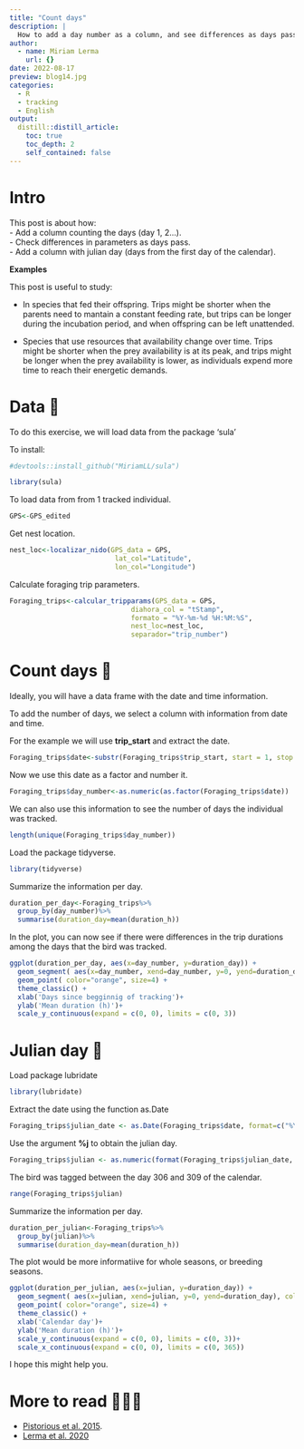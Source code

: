 ```yaml
---
title: "Count days"
description: |
  How to add a day number as a column, and see differences as days pass.
author:
  - name: Miriam Lerma
    url: {}
date: 2022-08-17
preview: blog14.jpg
categories:
  - R
  - tracking
  - English
output:
  distill::distill_article:
    toc: true
    toc_depth: 2
    self_contained: false
---
```



# Intro 

This post is about how: <br> 
- Add a column counting the days (day 1, 2...).<br>
- Check differences in parameters as days pass. <br>
- Add a column with julian day (days from the first day of the calendar). <br>

**Examples** <br>

This post is useful to study: 

- In species that fed their offspring. Trips might be shorter when the parents need to mantain a constant feeding rate, but trips can be longer during the incubation period, and when offspring can be left unattended.

- Species that use resources that availability change over time. Trips might be shorter when the prey availability is at its peak, and trips might be longer when the prey availability is lower, as individuals expend more time to reach their energetic demands.

# Data 📖

To do this exercise, we will load data from the package 'sula'

To install:

```r
#devtools::install_github("MiriamLL/sula")
```

```r
library(sula)
```

To load data from from 1 tracked individual. 

```r
GPS<-GPS_edited
```

Get nest location.

```r
nest_loc<-localizar_nido(GPS_data = GPS,
                          lat_col="Latitude",
                          lon_col="Longitude")
```

Calculate foraging trip parameters. 

```r
Foraging_trips<-calcular_tripparams(GPS_data = GPS,
                              diahora_col = "tStamp",
                              formato = "%Y-%m-%d %H:%M:%S",
                              nest_loc=nest_loc,
                              separador="trip_number")
```

# Count days 🧮

Ideally, you will have a data frame with the date and time information.

To add the number of days, we select a column with information from date and time.

For the example we will use **trip_start** and extract the date.

```r
Foraging_trips$date<-substr(Foraging_trips$trip_start, start = 1, stop = 10)
```

Now we use this date as a factor and number it. 

```r
Foraging_trips$day_number<-as.numeric(as.factor(Foraging_trips$date))
```

We can also use this information to see the number of days the individual was tracked.

```r
length(unique(Foraging_trips$day_number))
```
Load the package tidyverse.

```r
library(tidyverse)
```

Summarize the information per day.

```r
duration_per_day<-Foraging_trips%>%
  group_by(day_number)%>%
  summarise(duration_day=mean(duration_h))
```

In the plot, you can now see if there were differences in the trip durations among the days that the bird was tracked.

```r
ggplot(duration_per_day, aes(x=day_number, y=duration_day)) +
  geom_segment( aes(x=day_number, xend=day_number, y=0, yend=duration_day), color="grey") +
  geom_point( color="orange", size=4) +
  theme_classic() +
  xlab('Days since begginnig of tracking')+
  ylab('Mean duration (h)')+
  scale_y_continuous(expand = c(0, 0), limits = c(0, 3))
```

# Julian day 📅

Load package lubridate

```r
library(lubridate)
```

Extract the date using the function as.Date

```r
Foraging_trips$julian_date <- as.Date(Foraging_trips$date, format=c("%Y-%m-%d"))
```

Use the argument **%j** to obtain the julian day.

```r
Foraging_trips$julian <- as.numeric(format(Foraging_trips$julian_date, "%j"))
```

The bird was tagged between the day 306 and 309 of the calendar. 

```r
range(Foraging_trips$julian)
```

Summarize the information per day.

```r
duration_per_julian<-Foraging_trips%>%
  group_by(julian)%>%
  summarise(duration_day=mean(duration_h))
```

The plot would be more informatiive for whole seasons, or breeding seasons.

```r
ggplot(duration_per_julian, aes(x=julian, y=duration_day)) +
  geom_segment( aes(x=julian, xend=julian, y=0, yend=duration_day), color="grey") +
  geom_point( color="orange", size=4) +
  theme_classic() +
  xlab('Calendar day')+
  ylab('Mean duration (h)')+
  scale_y_continuous(expand = c(0, 0), limits = c(0, 3))+
  scale_x_continuous(expand = c(0, 0), limits = c(0, 365))
```

I hope this might help you.


# More to read 👩🏽‍🏫

- [Pistorious et al. 2015](https://www.ncbi.nlm.nih.gov/pmc/articles/PMC4651498/).
- [Lerma et al. 2020](https://link.springer.com/article/10.1007/s00265-020-02921-1)





